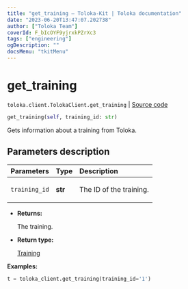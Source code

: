```yaml
---
title: "get_training — Toloka-Kit | Toloka documentation"
date: "2023-06-20T13:47:07.202738"
author: ["Toloka Team"]
coverId: F_bIcOYF9yjrxkPZrXc3
tags: ["engineering"]
ogDescription: ""
docsMenu: "tkitMenu"
---
```


# get_training

`toloka.client.TolokaClient.get_training` | [Source code](https://github.com/Toloka/toloka-kit/blob/v1.2.0/src/client/__init__.py#L2026)

```python
get_training(self, training_id: str)
```

Gets information about a training from Toloka.

## Parameters description

| Parameters | Type | Description |
| :----------| :----| :-----------|
`training_id`|**str**|<p>The ID of the training.</p>

* **Returns:**

  The training.

* **Return type:**

  [Training](/docs/toloka-kit/reference/toloka.client.training.Training)

**Examples:**

```python
t = toloka_client.get_training(training_id='1')
```